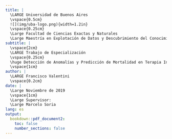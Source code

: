 ```yaml
---
title: |
  \LARGE Universidad de Buenos Aires  
  \vspace{0.5cm}
  ![](img/uba-logo.png){width=1.2in}  
  \vspace{0.25cm}
  \Large Facultad de Ciencias Exactas y Naturales  
  \Large Maestría en Explotación de Datos y Descubrimiento del Conocimiento  
subtitle: | 
  \vspace{2cm}
  \LARGE Trabajo de Especialización  
  \vspace{0.25cm}
  \huge Detección de Anomalías y Predicción de Mortalidad en Terapia Intensiva  
  \vspace{1cm}
author: |
  \LARGE Francisco Valentini  
  \vspace{0.2cm}
date: |
  \Large Noviembre de 2019  
  \vspace{1cm}
  \Large Supervisor:  
  \Large Marcelo Soria  
lang: es
output:
  bookdown::pdf_document2:
    toc: false
    number_sections: false
---
```


\pagenumbering{gobble}
\newpage  
